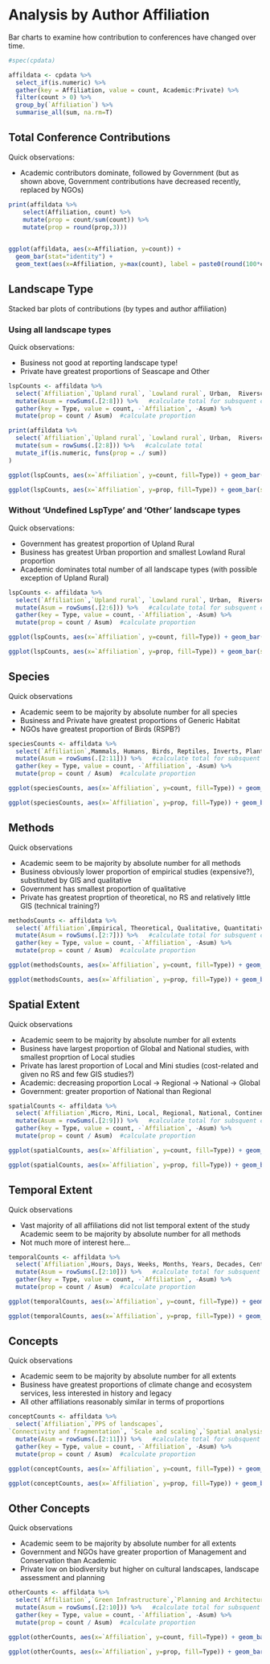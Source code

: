 # Analysis by Author Affiliation

Bar charts to examine how contribution to conferences have changed over time. 

```r
#spec(cpdata)

affildata <- cpdata %>%
  select_if(is.numeric) %>%
  gather(key = Affiliation, value = count, Academic:Private) %>%
  filter(count > 0) %>%
  group_by(`Affiliation`) %>%
  summarise_all(sum, na.rm=T) 
```

## Total Conference Contributions

Quick observations:

- Academic contributors dominate, followed by Government (but as shown above, Government contributions have decreased recently, replaced by NGOs)

```r

print(affildata %>%
    select(Affiliation, count) %>%
    mutate(prop = count/sum(count)) %>%
    mutate(prop = round(prop,3)))
    

ggplot(affildata, aes(x=Affiliation, y=count)) + 
  geom_bar(stat="identity") + 
  geom_text(aes(x=Affiliation, y=max(count), label = paste0(round(100*count / sum(count),1), "%"), vjust=-0.5))


```

## Landscape Type 

Stacked bar plots of contributions (by types and author affiliation)

### Using all landscape types

Quick observations:

- Business not good at reporting landscape type!
- Private have greatest proportions of Seascape and Other

```r
lspCounts <- affildata %>%
  select(`Affiliation`,`Upland rural`, `Lowland rural`, Urban,	Riverscape, Seascape, `Undefined LspType`,Other) %>%
  mutate(Asum = rowSums(.[2:8])) %>%   #calculate total for subsquent calcultation of proportion
  gather(key = Type, value = count, -`Affiliation`, -Asum) %>%
  mutate(prop = count / Asum)  #calculate proportion

print(affildata %>%
  select(`Affiliation`,`Upland rural`, `Lowland rural`, Urban,	Riverscape, Seascape, `Undefined LspType`,Other) %>%
  mutate(sum = rowSums(.[2:8])) %>%   #calculate total
  mutate_if(is.numeric, funs(prop = ./ sum))
)

ggplot(lspCounts, aes(x=`Affiliation`, y=count, fill=Type)) + geom_bar(stat="identity", colour="white")

ggplot(lspCounts, aes(x=`Affiliation`, y=prop, fill=Type)) + geom_bar(stat="identity", colour="white")
```

### Without 'Undefined LspType' and 'Other' landscape types

Quick observations:

- Government has greatest proportion of Upland Rural
- Business has greatest Urban proportion and smallest Lowland Rural proportion
- Academic dominates total number of all landscape types (with possible exception of Upland Rural)

```r

lspCounts <- affildata %>%
  select(`Affiliation`,`Upland rural`, `Lowland rural`, Urban,	Riverscape, Seascape) %>%
  mutate(Asum = rowSums(.[2:6])) %>%   #calculate total for subsquent calcultation of proportion
  gather(key = Type, value = count, -`Affiliation`, -Asum) %>%
  mutate(prop = count / Asum)  #calculate proportion

ggplot(lspCounts, aes(x=`Affiliation`, y=count, fill=Type)) + geom_bar(stat="identity", colour="white")

ggplot(lspCounts, aes(x=`Affiliation`, y=prop, fill=Type)) + geom_bar(stat="identity", colour="white")

```



## Species

Quick observations

- Academic seem to be majority by absolute number for all species
- Business and Private have greatest proportions of Generic Habitat
- NGOs have greatest proportion of Birds (RSPB?)

```r

speciesCounts <- affildata %>%
  select(`Affiliation`,Mammals, Humans, Birds, Reptiles, Inverts, Plants, Amphibians, Fish, `Generic Habitat`,`Woodland Forests`) %>%
  mutate(Asum = rowSums(.[2:11])) %>%   #calculate total for subsquent calcultation of proportion
  gather(key = Type, value = count, -`Affiliation`, -Asum) %>%
  mutate(prop = count / Asum)  #calculate proportion

ggplot(speciesCounts, aes(x=`Affiliation`, y=count, fill=Type)) + geom_bar(stat="identity", colour="white")

ggplot(speciesCounts, aes(x=`Affiliation`, y=prop, fill=Type)) + geom_bar(stat="identity", colour="white")

```


## Methods

Quick observations

- Academic seem to be majority by absolute number for all methods
- Business obviously lower proportion of empirical studies (expensive?), substituted by GIS and qualitative
- Government has smallest proportion of qualitative
- Private has greatest proprtion of theoretical, no RS and relatively little GIS (technical training?)


```r

methodsCounts <- affildata %>%
  select(`Affiliation`,Empirical, Theoretical, Qualitative, Quantitative, GIS, `Remote sensing`) %>%
  mutate(Asum = rowSums(.[2:7])) %>%   #calculate total for subsquent calcultation of proportion
  gather(key = Type, value = count, -`Affiliation`, -Asum) %>%
  mutate(prop = count / Asum)  #calculate proportion

ggplot(methodsCounts, aes(x=`Affiliation`, y=count, fill=Type)) + geom_bar(stat="identity", colour="white")

ggplot(methodsCounts, aes(x=`Affiliation`, y=prop, fill=Type)) + geom_bar(stat="identity", colour="white")

```

## Spatial Extent

Quick observations

- Academic seem to be majority by absolute number for all extents
- Business have largest proportion of Global and National studies, with smallest proprtion of Local studies
- Private has larest proportion of Local and Mini studies (cost-related and given no RS and few GIS studies?)
- Academic: decreasing proportion Local -> Regional -> National -> Global
- Government: greater proportion of National than Regional

```r

spatialCounts <- affildata %>%
  select(`Affiliation`,Micro, Mini, Local, Regional, National, Continental, Global,`Undefined Extent`) %>%
  mutate(Asum = rowSums(.[2:9])) %>%   #calculate total for subsquent calcultation of proportion
  gather(key = Type, value = count, -`Affiliation`, -Asum) %>%
  mutate(prop = count / Asum)  #calculate proportion

ggplot(spatialCounts, aes(x=`Affiliation`, y=count, fill=Type)) + geom_bar(stat="identity", colour="white")

ggplot(spatialCounts, aes(x=`Affiliation`, y=prop, fill=Type)) + geom_bar(stat="identity", colour="white")

```

## Temporal Extent

Quick observations

- Vast majority of all affiliations did not list temporal extent of the study
Academic seem to be majority by absolute number for all methods
- Not much more of interest here...

```r

temporalCounts <- affildata %>%
  select(`Affiliation`,Hours, Days, Weeks, Months, Years, Decades, Centuries, Longer, `Undefined Temporal`) %>%
  mutate(Asum = rowSums(.[2:10])) %>%   #calculate total for subsquent calcultation of proportion
  gather(key = Type, value = count, -`Affiliation`, -Asum) %>%
  mutate(prop = count / Asum)  #calculate proportion

ggplot(temporalCounts, aes(x=`Affiliation`, y=count, fill=Type)) + geom_bar(stat="identity", colour="white")

ggplot(temporalCounts, aes(x=`Affiliation`, y=prop, fill=Type)) + geom_bar(stat="identity", colour="white")

```

## Concepts

Quick observations

- Academic seem to be majority by absolute number for all extents
- Business have greatest proportions of climate change and ecosystem services, less interested in history and legacy
- All other affiliations reasonably similar in terms of proportions

```r

conceptCounts <- affildata %>%
  select(`Affiliation`,`PPS of landscapes`,
`Connectivity and fragmentation`, `Scale and scaling`,`Spatial analysis and modeling`,LUCC,`History and legacy`,`Climate change interactions`,`Ecosystem services`,`Landscape sustainability`,`Accuracy and uncertainty`) %>%
  mutate(Asum = rowSums(.[2:11])) %>%   #calculate total for subsquent calcultation of proportion
  gather(key = Type, value = count, -`Affiliation`, -Asum) %>%
  mutate(prop = count / Asum)  #calculate proportion

ggplot(conceptCounts, aes(x=`Affiliation`, y=count, fill=Type)) + geom_bar(stat="identity", colour="white")

ggplot(conceptCounts, aes(x=`Affiliation`, y=prop, fill=Type)) + geom_bar(stat="identity", colour="white")

```

## Other Concepts

Quick observations

- Academic seem to be majority by absolute number for all extents
- Government and NGOs have greater proportion of Management and Conservation than Academic
- Private low on biodiversity but higher on cultural landscapes, landscape assessment and planning

```r

otherCounts <- affildata %>%
  select(`Affiliation`,`Green Infrastructure`,`Planning and Architecture`,`Management and Conservation`,`Cultural Landscapes`,`Socio-economic Dimensions`,Biodiversity,`Landscape Assessment`,`Catchment Based Approach`,`Invasives Pests Diseases`) %>%
  mutate(Asum = rowSums(.[2:10])) %>%   #calculate total for subsquent calcultation of proportion
  gather(key = Type, value = count, -`Affiliation`, -Asum) %>%
  mutate(prop = count / Asum)  #calculate proportion

ggplot(otherCounts, aes(x=`Affiliation`, y=count, fill=Type)) + geom_bar(stat="identity", colour="white")

ggplot(otherCounts, aes(x=`Affiliation`, y=prop, fill=Type)) + geom_bar(stat="identity", colour="white")

```

